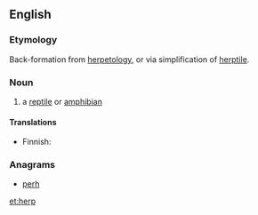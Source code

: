 ==English==

===Etymology===
Back-formation from [[herpetology]], or via simplification of [[herptile]].

===Noun===
{{en-noun}}

# {{context|colloquial|lang=en}} a [[reptile]] or [[amphibian]]

====Translations====
{{trans-top|reptile or amphbian}}
* Finnish: {{t|fi|herppi}}
{{trans-mid}}
{{trans-bottom}}

===Anagrams===
* [[perh#English|perh]]

[[et:herp]]